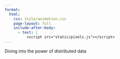 ```yaml
---
format:
  html:
    css: style/animation.css
    page-layout: full
    include-after-body:
      - text: |
          <script src="static/pixels.js"></script>
---
```


::: {.pixels}
:::

::: {.manta-title}
<span class="outside">Diving into the <span class="inside">power of distributed data</span></span>
:::
